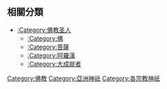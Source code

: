 ==相關分類==
* [[:Category:佛教圣人|:Category:佛教圣人]]
** [[:Category:佛|:Category:佛]]
** [[:Category:菩薩|:Category:菩薩]]
** [[:Category:阿羅漢|:Category:阿羅漢]]
** [[:Category:大成就者|:Category:大成就者]]
{{Commons category}}

[[Category:佛教|Category:佛教]]
[[Category:亞洲神祇|Category:亞洲神祇]]
[[Category:各宗教神祇|Category:各宗教神祇]]